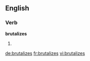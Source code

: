 
==English==

===Verb===
'''brutalizes'''

# {{third-person singular of|[[brutalize]]}}

[[de:brutalizes]]
[[fr:brutalizes]]
[[vi:brutalizes]]